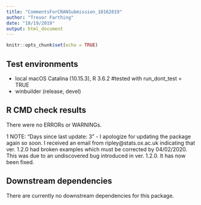 ```yaml
---
title: "CommentsForCRANSubmission_10162019"
author: "Trevor Farthing"
date: "10/19/2019"
output: html_document
---
```


```r
knitr::opts_chunk$set(echo = TRUE)
```

## Test environments
* local macOS Catalina (10.15.3), R 3.6.2 #tested with run_dont_test = TRUE
* winbuilder (release, devel) 

## R CMD check results
There were no ERRORs or WARNINGs.

1 NOTE: "Days since last update: 3"
  - I apologize for updating the package again so soon. I received an email from ripley@stats.ox.ac.uk indicating that ver. 1.2.0 had broken \donttest examples which must be corrected by 04/02/2020. This was due to an undiscovered bug introduced in ver. 1.2.0. It has now been fixed.


## Downstream dependencies

There are currently no downstream dependencies for this package.

```r

```
